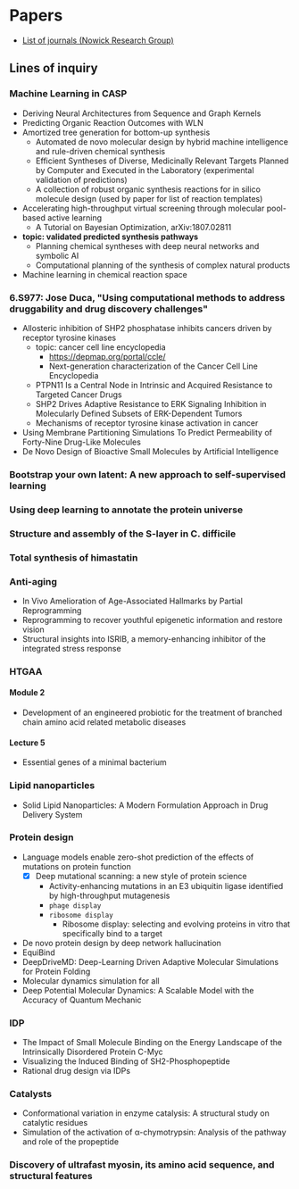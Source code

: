 # Papers

- [List of journals (Nowick Research Group)](https://www.chem.uci.edu/~jsnowick/groupweb/nowick-group-links.html)

## Lines of inquiry

### Machine Learning in CASP
- Deriving Neural Architectures from Sequence and Graph Kernels
- Predicting Organic Reaction Outcomes with WLN
- Amortized tree generation for bottom-up synthesis
  - Automated de novo molecular design by hybrid machine intelligence and rule-driven chemical synthesis
  - Efficient Syntheses of Diverse, Medicinally Relevant Targets Planned by Computer and Executed in the Laboratory (experimental validation of predictions)
  - A collection of robust organic synthesis reactions for in silico molecule design (used by paper for list of reaction templates)
- Accelerating high-throughput virtual screening through molecular pool-based active learning
  - A Tutorial on Bayesian Optimization, arXiv:1807.02811
- **topic: validated predicted synthesis pathways**
  - Planning chemical syntheses with deep neural networks and symbolic AI
  - Computational planning of the synthesis of complex natural products
- Machine learning in chemical reaction space

### 6.S977: Jose Duca, "Using computational methods to address druggability and drug discovery challenges"
- Allosteric inhibition of SHP2 phosphatase inhibits cancers driven by receptor tyrosine kinases
  - topic: cancer cell line encyclopedia
    - https://depmap.org/portal/ccle/
    - Next-generation characterization of the Cancer Cell Line Encyclopedia
  - PTPN11 Is a Central Node in Intrinsic and Acquired Resistance to Targeted Cancer Drugs
  - SHP2 Drives Adaptive Resistance to ERK Signaling Inhibition in Molecularly Defined Subsets of ERK-Dependent Tumors
  - Mechanisms of receptor tyrosine kinase activation in cancer
- Using Membrane Partitioning Simulations To Predict Permeability of Forty-Nine Drug-Like Molecules
- De Novo Design of Bioactive Small Molecules by Artificial Intelligence

### Bootstrap your own latent: A new approach to self-supervised learning

### Using deep learning to annotate the protein universe

### Structure and assembly of the S-layer in C. difficile

###  Total synthesis of himastatin

### Anti-aging
- In Vivo Amelioration of Age-Associated Hallmarks by Partial Reprogramming
- Reprogramming to recover youthful epigenetic information and restore vision
- Structural insights into ISRIB, a memory-enhancing inhibitor of the integrated stress response

### HTGAA

#### Module 2
- Development of an engineered probiotic for the treatment of branched chain amino acid related metabolic diseases

#### Lecture 5
- Essential genes of a minimal bacterium

### Lipid nanoparticles
- Solid Lipid Nanoparticles: A Modern Formulation Approach in Drug Delivery System

### Protein design
- Language models enable zero-shot prediction of the effects of mutations on protein function
  - [x] Deep mutational scanning: a new style of protein science
    - Activity-enhancing mutations in an E3 ubiquitin ligase identified by high-throughput mutagenesis
    - `phage display`
    - `ribosome display`
      - Ribosome display: selecting and evolving proteins in vitro that specifically bind to a target
- De novo protein design by deep network hallucination
- EquiBind
- DeepDriveMD: Deep-Learning Driven Adaptive Molecular Simulations for Protein Folding
- Molecular dynamics simulation for all
- Deep Potential Molecular Dynamics: A Scalable Model with the Accuracy of Quantum Mechanic

### IDP
- The Impact of Small Molecule Binding on the Energy Landscape of the Intrinsically Disordered Protein C-Myc
- Visualizing the Induced Binding of SH2-Phosphopeptide
- Rational drug design via IDPs

### Catalysts
- Conformational variation in enzyme catalysis: A structural study on catalytic residues
- Simulation of the activation of α-chymotrypsin: Analysis of the pathway and role of the propeptide

### Discovery of ultrafast myosin, its amino acid sequence, and structural features
